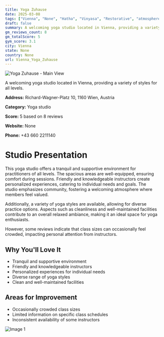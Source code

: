 ```yaml
---
title: Yoga Zuhause
date: 2025-03-08
tags: ["Vienna", "None", "Hatha", "Vinyasa", "Restorative", "atmosphere", "size", "Vienna"]  
draft: false
summary: A welcoming yoga studio located in Vienna, providing a variety of styles for all levels.
gm_reviews_count: 8
gm_totalScore: 5
gym_score: 3.1
city: Vienna
state: None
country: None
url: Vienna_Yoga_Zuhause
---
```


<div className="aspect-[16/9] relative my-8">
  <img 
    src="https://streetviewpixels-pa.googleapis.com/v1/thumbnail?panoid=W_D_aEPOwNpZz2Jb27Bzzw&cb_client=maps_sv.tactile.gps&w=203&h=100&yaw=299.55466&pitch=0&thumbfov=100"
    alt="Yoga Zuhause - Main View"
    className="object-cover absolute inset-0 w-full h-full rounded-lg"
  />
</div>

A welcoming yoga studio located in Vienna, providing a variety of styles for all levels.

**Address:** Richard-Wagner-Platz 10, 1160 Wien, Austria

**Category:** Yoga studio

**Score:** 5 based on 8 reviews

**Website:** None

**Phone:** +43 660 2211140

# Studio Presentation

This yoga studio offers a tranquil and supportive environment for practitioners of all levels. The spacious areas are well-equipped, ensuring comfort during sessions. Friendly and knowledgeable instructors create personalized experiences, catering to individual needs and goals. The studio emphasizes community, fostering a welcoming atmosphere where members feel valued.

Additionally, a variety of yoga styles are available, allowing for diverse practice options. Aspects such as cleanliness and well-maintained facilities contribute to an overall relaxed ambiance, making it an ideal space for yoga enthusiasts.

However, some reviews indicate that class sizes can occasionally feel crowded, impacting personal attention from instructors.

## Why You'll Love It

- Tranquil and supportive environment
- Friendly and knowledgeable instructors
- Personalized experiences for individual needs
- Diverse range of yoga styles
- Clean and well-maintained facilities

## Areas for Improvement

- Occasionally crowded class sizes
- Limited information on specific class schedules
- Inconsistent availability of some instructors

<div className="grid grid-cols-1 xl:grid-cols-2 gap-4 my-8">
<div className="aspect-[4/3] relative"><img src="https://lh5.googleusercontent.com/p/AF1QipOKbyzYXegoSY4TtrCjJU0x3_Wr7s3BEkX5QC2S=w1920-h1080-k-no" alt="Image 1" className="object-cover absolute inset-0 w-full h-full rounded-lg" /></div>
</div>